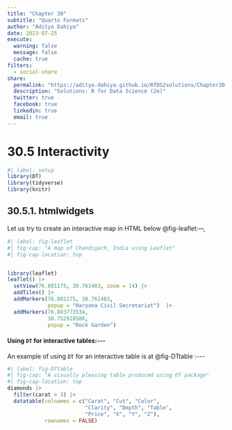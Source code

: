 ```yaml
---
title: "Chapter 30"
subtitle: "Quarto Formats"
author: "Aditya Dahiya"
date: 2023-07-25
execute: 
  warning: false
  message: false
  cache: true
filters:
  - social-share
share:
  permalink: "https://aditya-dahiya.github.io/RfDS2solutions/Chapter30.html"
  description: "Solutions: R for Data Science (2e)"
  twitter: true
  facebook: true
  linkedin: true
  email: true
---
```


# 30.5 Interactivity

```r
#| label: setup
library(DT)
library(tidyverse)
library(knitr)
```

## 30.5.1. htmlwidgets

Let us try to create an interactive map in HTML below @fig-leaflet:---̥

```r
#| label: fig-leaflet
#| fig-cap: "A map of Chandigarh, India using Leaflet"
#| fig-cap-location: top


library(leaflet)
leaflet() |>
  setView(76.801175, 30.761403, zoom = 14) |> 
  addTiles() |>
  addMarkers(76.801175, 30.761403, 
             popup = "Haryana Civil Secretariat")  |>
  addMarkers(76.803773534,
             30.752910586,
             popup = "Rock Garden")
```

#### Using `DT` for interactive tables:\-\--

An example of using `DT` for an interactive table is at @fig-DTtable :\-\--

```r
#| label: fig-DTtable
#| fig-cap: "A visually pleasing table produced using DT package"
#| fig-cap-location: top
diamonds |>
  filter(carat > 3) |>
  datatable(colnames = c("Carat", "Cut", "Color",
                         "Clarity", "Depth", "Table",
                         "Price", "X", "Y", "Z"),
            rownames = FALSE)
```

